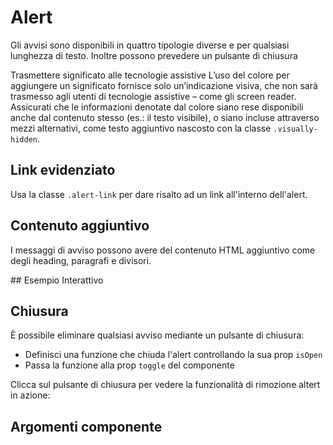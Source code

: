 
<Meta
  of={AlertStories}
/>

# Alert

Gli avvisi sono disponibili in quattro tipologie diverse e per qualsiasi lunghezza di testo. Inoltre possono prevedere un pulsante di chiusura

<Canvas of={AlertStories._Esempi} />
<Controls of={AlertStories._Esempi}/>

<div className="docs">
  <Callout color="success">
    <CalloutTitle>
      <span className="text">
        Trasmettere significato alle tecnologie assistive
      </span>
    </CalloutTitle>
    <CalloutText>
      L’uso del colore per aggiungere un significato fornisce solo
      un’indicazione visiva, che non sarà trasmesso agli utenti di tecnologie
      assistive – come gli screen reader. Assicurati che le informazioni
      denotate dal colore siano rese disponibili anche dal contenuto stesso
      (es.: il testo visibile), o siano incluse attraverso mezzi alternativi,
      come testo aggiuntivo nascosto con la classe
      <Code>.visually-hidden</Code>.
    </CalloutText>
  </Callout>
</div>

## Link evidenziato

Usa la classe `.alert-link` per dare risalto ad un link all'interno dell'alert.

<Canvas of={AlertStories._LinkEvidenziato} />

## Contenuto aggiuntivo

I messaggi di avviso possono avere del contenuto HTML aggiuntivo come degli heading, paragrafi e divisori.

<Canvas of={AlertStories._ContenutoAggiuntivo} />
## Esempio Interattivo

<Canvas of={AlertStories._EsempiInterattivi} />

## Chiusura

È possibile eliminare qualsiasi avviso mediante un pulsante di chiusura:

- Definisci una funzione che chiuda l'alert controllando la sua prop `isOpen`
- Passa la funzione alla prop `toggle` del componente

Clicca sul pulsante di chiusura per vedere la funzionalità di rimozione altert in azione:

<Canvas of={AlertStories._EsempiInterattivi} />

## Argomenti componente

<ArgsTable of={Alert} />
